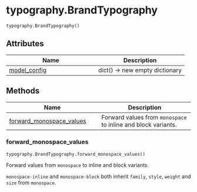 # typography.BrandTypography { #brand_yaml.typography.BrandTypography }

`typography.BrandTypography()`



## Attributes

| Name | Description |
| --- | --- |
| [model_config](#brand_yaml.typography.BrandTypography.model_config) | dict() -> new empty dictionary |

## Methods

| Name | Description |
| --- | --- |
| [forward_monospace_values](#brand_yaml.typography.BrandTypography.forward_monospace_values) | Forward values from `monospace` to inline and block variants. |

### forward_monospace_values { #brand_yaml.typography.BrandTypography.forward_monospace_values }

`typography.BrandTypography.forward_monospace_values()`

Forward values from `monospace` to inline and block variants.

`monospace-inline` and `monospace-block` both inherit `family`, `style`,
`weight` and `size` from `monospace`.